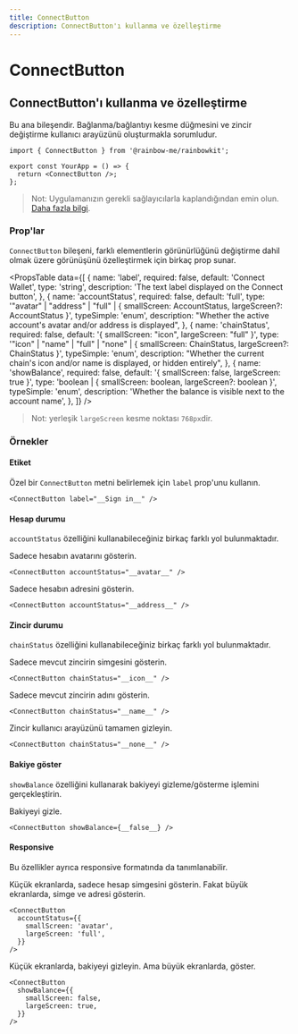 ```yaml
---
title: ConnectButton
description: ConnectButton'ı kullanma ve özelleştirme
---
```


# ConnectButton

## ConnectButton'ı kullanma ve özelleştirme

Bu ana bileşendir. Bağlanma/bağlantıyı kesme düğmesini ve zincir değiştirme kullanıcı arayüzünü oluşturmakla sorumludur.

```tsx
import { ConnectButton } from '@rainbow-me/rainbowkit';

export const YourApp = () => {
  return <ConnectButton />;
};
```

> Not: Uygulamanızın gerekli sağlayıcılarla kaplandığından emin olun. [Daha fazla bilgi](/docs/installation#wrap-providers).

### Prop'lar

`ConnectButton` bileşeni, farklı elementlerin görünürlüğünü değiştirme dahil olmak üzere görünüşünü özelleştirmek için birkaç prop sunar.

<PropsTable
  data={[
    {
      name: 'label',
      required: false,
      default: 'Connect Wallet',
      type: 'string',
      description: 'The text label displayed on the Connect button',
    },
    {
      name: 'accountStatus',
      required: false,
      default: 'full',
      type: '"avatar" | "address" | "full" | { smallScreen: AccountStatus, largeScreen?: AccountStatus }',
      typeSimple: 'enum',
      description:
        "Whether the active account's avatar and/or address is displayed",
    },
    {
      name: 'chainStatus',
      required: false,
      default: '{ smallScreen: "icon", largeScreen: "full" }',
      type: '"icon" | "name" | "full" | "none" | { smallScreen: ChainStatus, largeScreen?: ChainStatus }',
      typeSimple: 'enum',
      description:
        "Whether the current chain's icon and/or name is displayed, or hidden entirely",
    },
    {
      name: 'showBalance',
      required: false,
      default: '{ smallScreen: false, largeScreen: true }',
      type: 'boolean | { smallScreen: boolean, largeScreen?: boolean }',
      typeSimple: 'enum',
      description:
        'Whether the balance is visible next to the account name',
    },
  ]}
/>

> Not: yerleşik `largeScreen` kesme noktası `768px`dir.

### Örnekler

#### Etiket

Özel bir `ConnectButton` metni belirlemek için `label` prop'unu kullanın.

```tsx
<ConnectButton label="__Sign in__" />
```

#### Hesap durumu

`accountStatus` özelliğini kullanabileceğiniz birkaç farklı yol bulunmaktadır.

Sadece hesabın avatarını gösterin.

```tsx
<ConnectButton accountStatus="__avatar__" />
```

Sadece hesabın adresini gösterin.

```tsx
<ConnectButton accountStatus="__address__" />
```

#### Zincir durumu

`chainStatus` özelliğini kullanabileceğiniz birkaç farklı yol bulunmaktadır.

Sadece mevcut zincirin simgesini gösterin.

```tsx
<ConnectButton chainStatus="__icon__" />
```

Sadece mevcut zincirin adını gösterin.

```tsx
<ConnectButton chainStatus="__name__" />
```

Zincir kullanıcı arayüzünü tamamen gizleyin.

```tsx
<ConnectButton chainStatus="__none__" />
```

#### Bakiye göster

`showBalance` özelliğini kullanarak bakiyeyi gizleme/gösterme işlemini gerçekleştirin.

Bakiyeyi gizle.

```tsx
<ConnectButton showBalance={__false__} />
```

#### Responsive

Bu özellikler ayrıca responsive formatında da tanımlanabilir.

Küçük ekranlarda, sadece hesap simgesini gösterin. Fakat büyük ekranlarda, simge ve adresi gösterin.

```tsx
<ConnectButton
  accountStatus={{
    smallScreen: 'avatar',
    largeScreen: 'full',
  }}
/>
```

Küçük ekranlarda, bakiyeyi gizleyin. Ama büyük ekranlarda, göster.

```tsx
<ConnectButton
  showBalance={{
    smallScreen: false,
    largeScreen: true,
  }}
/>
```
